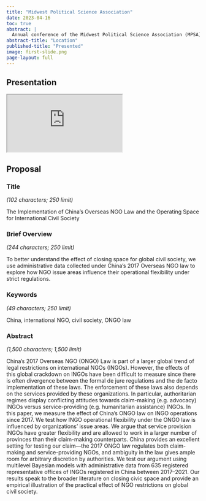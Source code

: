 ```yaml
---
title: "Midwest Political Science Association"
date: 2023-04-16
toc: true
abstract: |
  Annual conference of the Midwest Political Science Association (MPSA); Chicago
abstract-title: "Location"
published-title: "Presented"
image: first-slide.png
page-layout: full
---
```


## Presentation

<div class="ratio ratio-16x9">
<iframe class="slide-deck" src="https://docs.google.com/presentation/d/1kCvKXx68-dG8cdpS9k6rCyNVBNMzxOU5ZwH0BaEF4Nc/embed?start=false&loop=false&delayms=3000" allowfullscreen="true" mozallowfullscreen="true" webkitallowfullscreen="true"></iframe>
</div>


## Proposal

### Title 

*(102 characters; 250 limit)*

The Implementation of China’s Overseas NGO Law and the Operating Space for International Civil Society

### Brief Overview

*(244 characters; 250 limit)*

To better understand the effect of closing space for global civil society, we use administrative data collected under China’s 2017 Overseas NGO law to explore how NGO issue areas influence their operational flexibility under strict regulations.

### Keywords

*(49 characters; 250 limit)*

China, international NGO, civil society, ONGO law

### Abstract 

*(1,500 characters; 1,500 limit)*

China’s 2017 Overseas NGO (ONGO) Law is part of a larger global trend of legal restrictions on international NGOs (INGOs). However, the effects of this global crackdown on INGOs have been difficult to measure since there is often divergence between the formal de jure regulations and the de facto implementation of these laws. The enforcement of these laws also depends on the services provided by these organizations. In particular, authoritarian regimes display conflicting attitudes towards claim-making (e.g. advocacy) INGOs versus service-providing (e.g. humanitarian assistance) INGOs. In this paper, we measure the effect of China’s ONGO law on INGO operations since 2017. We test how INGO operational flexibility under the ONGO law is influenced by organizations’ issue areas. We argue that service provision INGOs have greater flexibility and are allowed to work in a larger number of provinces than their claim-making counterparts. China provides an excellent setting for testing our claim—the 2017 ONGO law regulates both claim-making and service-providing NGOs, and ambiguity in the law gives ample room for arbitrary discretion by authorities. We test our argument using multilevel Bayesian models with administrative data from 635 registered representative offices of INGOs registered in China between 2017–2021. Our results speak to the broader literature on closing civic space and provide an empirical illustration of the practical effect of NGO restrictions on global civil society.
